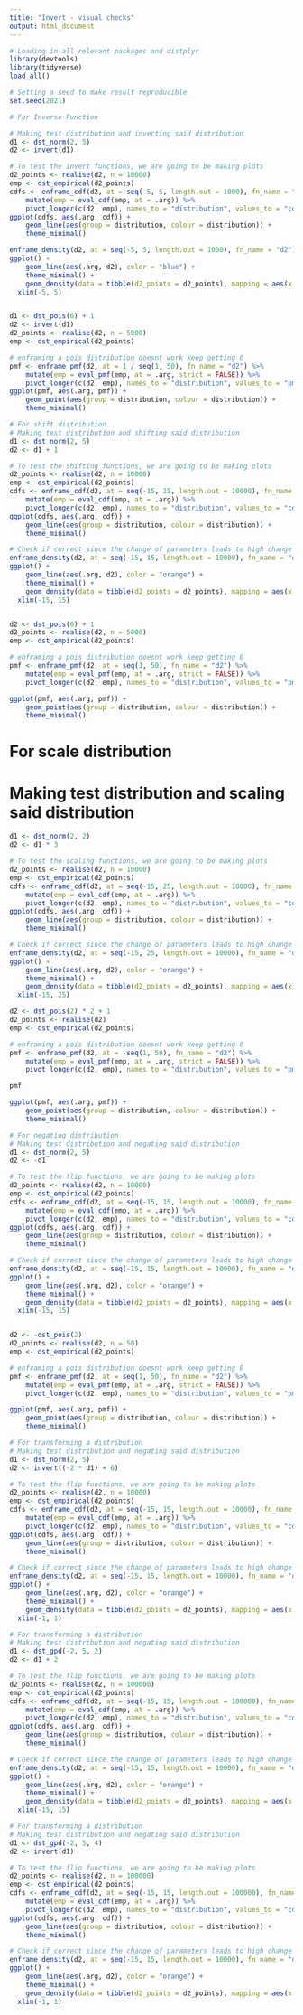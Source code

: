 ```yaml
---
title: "Invert - visual checks"
output: html_document
---
```


```r
# Loading in all relevant packages and distplyr
library(devtools)
library(tidyverse)
load_all()

# Setting a seed to make result reproducible
set.seed(2021)
```

```r
# For Inverse Function

# Making test distribution and inverting said distribution
d1 <- dst_norm(2, 5)
d2 <- invert(d1)

# To test the invert functions, we are going to be making plots
d2_points <- realise(d2, n = 10000)
emp <- dst_empirical(d2_points)
cdfs <- enframe_cdf(d2, at = seq(-5, 5, length.out = 1000), fn_name = "d2") %>%
    mutate(emp = eval_cdf(emp, at = .arg)) %>%
    pivot_longer(c(d2, emp), names_to = "distribution", values_to = "cdf")
ggplot(cdfs, aes(.arg, cdf)) +
    geom_line(aes(group = distribution, colour = distribution)) +
    theme_minimal()

enframe_density(d2, at = seq(-5, 5, length.out = 1000), fn_name = "d2") %>%
ggplot() +
    geom_line(aes(.arg, d2), color = "blue") +
    theme_minimal() +
    geom_density(data = tibble(d2_points = d2_points), mapping = aes(x = d2_points), color = "orange") +
  xlim(-5, 5)


d1 <- dst_pois(6) + 1
d2 <- invert(d1)
d2_points <- realise(d2, n = 5000)
emp <- dst_empirical(d2_points)

# enframing a pois distribution doesnt work keep getting 0
pmf <- enframe_pmf(d2, at = 1 / seq(1, 50), fn_name = "d2") %>%
    mutate(emp = eval_pmf(emp, at = .arg, strict = FALSE)) %>%
    pivot_longer(c(d2, emp), names_to = "distribution", values_to = "pmf")
ggplot(pmf, aes(.arg, pmf)) +
    geom_point(aes(group = distribution, colour = distribution)) +
    theme_minimal()

```

```r
# For shift distribution
# Making test distribution and shifting said distribution
d1 <- dst_norm(2, 5)
d2 <- d1 + 1

# To test the shifting functions, we are going to be making plots
d2_points <- realise(d2, n = 10000)
emp <- dst_empirical(d2_points)
cdfs <- enframe_cdf(d2, at = seq(-15, 15, length.out = 10000), fn_name = "d2") %>%
    mutate(emp = eval_cdf(emp, at = .arg)) %>%
    pivot_longer(c(d2, emp), names_to = "distribution", values_to = "cdf")
ggplot(cdfs, aes(.arg, cdf)) +
    geom_line(aes(group = distribution, colour = distribution)) +
    theme_minimal()

# Check if correct since the change of parameters leads to high change in shape
enframe_density(d2, at = seq(-15, 15, length.out = 10000), fn_name = "d2") %>%
ggplot() +
    geom_line(aes(.arg, d2), color = "orange") +
    theme_minimal() +
    geom_density(data = tibble(d2_points = d2_points), mapping = aes(x = d2_points), color = "blue") +
  xlim(-15, 15)


d2 <- dst_pois(6) + 1
d2_points <- realise(d2, n = 5000)
emp <- dst_empirical(d2_points)

# enframing a pois distribution doesnt work keep getting 0
pmf <- enframe_pmf(d2, at = seq(1, 50), fn_name = "d2") %>%
    mutate(emp = eval_pmf(emp, at = .arg, strict = FALSE)) %>%
    pivot_longer(c(d2, emp), names_to = "distribution", values_to = "pmf")

ggplot(pmf, aes(.arg, pmf)) +
    geom_point(aes(group = distribution, colour = distribution)) +
    theme_minimal()
```

# For scale distribution

# Making test distribution and scaling said distribution

```r
d1 <- dst_norm(2, 2)
d2 <- d1 * 3

# To test the scaling functions, we are going to be making plots
d2_points <- realise(d2, n = 10000)
emp <- dst_empirical(d2_points)
cdfs <- enframe_cdf(d2, at = seq(-15, 25, length.out = 10000), fn_name = "d2") %>%
    mutate(emp = eval_cdf(emp, at = .arg)) %>%
    pivot_longer(c(d2, emp), names_to = "distribution", values_to = "cdf")
ggplot(cdfs, aes(.arg, cdf)) +
    geom_line(aes(group = distribution, colour = distribution)) +
    theme_minimal()

# Check if correct since the change of parameters leads to high change in shape
enframe_density(d2, at = seq(-15, 25, length.out = 10000), fn_name = "d2") %>%
ggplot() +
    geom_line(aes(.arg, d2), color = "orange") +
    theme_minimal() +
    geom_density(data = tibble(d2_points = d2_points), mapping = aes(x = d2_points), color = "blue") +
  xlim(-15, 25)

d2 <- dst_pois(2) * 2 + 1
d2_points <- realise(d2)
emp <- dst_empirical(d2_points)

# enframing a pois distribution doesnt work keep getting 0
pmf <- enframe_pmf(d2, at = -seq(1, 50), fn_name = "d2") %>%
    mutate(emp = eval_pmf(emp, at = .arg, strict = FALSE)) %>%
    pivot_longer(c(d2, emp), names_to = "distribution", values_to = "pmf")

pmf

ggplot(pmf, aes(.arg, pmf)) +
    geom_point(aes(group = distribution, colour = distribution)) +
    theme_minimal()
```

```r
# For negating distribution
# Making test distribution and negating said distribution
d1 <- dst_norm(2, 5)
d2 <- -d1

# To test the flip functions, we are going to be making plots
d2_points <- realise(d2, n = 10000)
emp <- dst_empirical(d2_points)
cdfs <- enframe_cdf(d2, at = seq(-15, 15, length.out = 10000), fn_name = "d2") %>%
    mutate(emp = eval_cdf(emp, at = .arg)) %>%
    pivot_longer(c(d2, emp), names_to = "distribution", values_to = "cdf")
ggplot(cdfs, aes(.arg, cdf)) +
    geom_line(aes(group = distribution, colour = distribution)) +
    theme_minimal()

# Check if correct since the change of parameters leads to high change in shape
enframe_density(d2, at = seq(-15, 15, length.out = 10000), fn_name = "d2") %>%
ggplot() +
    geom_line(aes(.arg, d2), color = "orange") +
    theme_minimal() +
    geom_density(data = tibble(d2_points = d2_points), mapping = aes(x = d2_points), color = "blue") +
  xlim(-15, 15)


d2 <- -dst_pois(2)
d2_points <- realise(d2, n = 50)
emp <- dst_empirical(d2_points)

# enframing a pois distribution doesnt work keep getting 0
pmf <- enframe_pmf(d2, at = seq(1, 50), fn_name = "d2") %>%
    mutate(emp = eval_pmf(emp, at = .arg, strict = FALSE)) %>%
    pivot_longer(c(d2, emp), names_to = "distribution", values_to = "pmf")

ggplot(pmf, aes(.arg, pmf)) +
    geom_point(aes(group = distribution, colour = distribution)) +
    theme_minimal()
```

```r
# For transforming a distribution
# Making test distribution and negating said distribution
d1 <- dst_norm(2, 5)
d2 <- invert((-2 * d1) + 6)

# To test the flip functions, we are going to be making plots
d2_points <- realise(d2, n = 10000)
emp <- dst_empirical(d2_points)
cdfs <- enframe_cdf(d2, at = seq(-15, 15, length.out = 10000), fn_name = "d2") %>%
    mutate(emp = eval_cdf(emp, at = .arg)) %>%
    pivot_longer(c(d2, emp), names_to = "distribution", values_to = "cdf")
ggplot(cdfs, aes(.arg, cdf)) +
    geom_line(aes(group = distribution, colour = distribution)) +
    theme_minimal()

# Check if correct since the change of parameters leads to high change in shape
enframe_density(d2, at = seq(-15, 15, length.out = 10000), fn_name = "d2") %>%
ggplot() +
    geom_line(aes(.arg, d2), color = "orange") +
    theme_minimal() +
    geom_density(data = tibble(d2_points = d2_points), mapping = aes(x = d2_points), color = "blue") +
  xlim(-1, 1)
```

```r
# For transforming a distribution
# Making test distribution and negating said distribution
d1 <- dst_gpd(-2, 5, 2)
d2 <- d1 + 2

# To test the flip functions, we are going to be making plots
d2_points <- realise(d2, n = 100000)
emp <- dst_empirical(d2_points)
cdfs <- enframe_cdf(d2, at = seq(-15, 15, length.out = 100000), fn_name = "d2") %>%
    mutate(emp = eval_cdf(emp, at = .arg)) %>%
    pivot_longer(c(d2, emp), names_to = "distribution", values_to = "cdf")
ggplot(cdfs, aes(.arg, cdf)) +
    geom_line(aes(group = distribution, colour = distribution)) +
    theme_minimal()

# Check if correct since the change of parameters leads to high change in shape
enframe_density(d2, at = seq(-15, 15, length.out = 10000), fn_name = "d2") %>%
ggplot() +
    geom_line(aes(.arg, d2), color = "orange") +
    theme_minimal() +
    geom_density(data = tibble(d2_points = d2_points), mapping = aes(x = d2_points), color = "blue") +
  xlim(-15, 15)
```

```r
# For transforming a distribution
# Making test distribution and negating said distribution
d1 <- dst_gpd(-2, 5, 4)
d2 <- invert(d1)

# To test the flip functions, we are going to be making plots
d2_points <- realise(d2, n = 100000)
emp <- dst_empirical(d2_points)
cdfs <- enframe_cdf(d2, at = seq(-15, 15, length.out = 100000), fn_name = "d2") %>%
    mutate(emp = eval_cdf(emp, at = .arg)) %>%
    pivot_longer(c(d2, emp), names_to = "distribution", values_to = "cdf")
ggplot(cdfs, aes(.arg, cdf)) +
    geom_line(aes(group = distribution, colour = distribution)) +
    theme_minimal()

# Check if correct since the change of parameters leads to high change in shape
enframe_density(d2, at = seq(-15, 15, length.out = 10000), fn_name = "d2") %>%
ggplot() +
    geom_line(aes(.arg, d2), color = "orange") +
    theme_minimal() +
    geom_density(data = tibble(d2_points = d2_points), mapping = aes(x = d2_points), color = "blue") +
  xlim(-1, 1)
```
